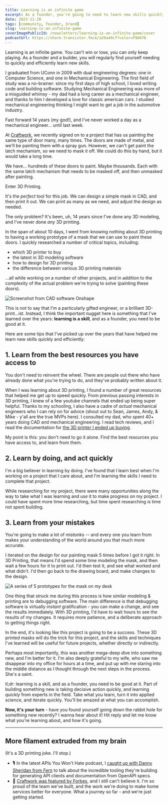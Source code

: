 ```yaml
---
title: Learning is an infinite game
excerpt: As a founder, you're going to need to learn new skills quickly and efficiently. Keeping your skill for learning sharp is a critical skill, and should can be practiced like any other skill.
date: 2023-11-28
tags: [community, founder, brand]
slug: learning-is-an-infinite-game
coverImagePublicId: /newsletters/learning-is-an-infinite-game/cover
podcastUrl: https://share.transistor.fm/e/a29a49cf?color=F90476
---
```


Learning is an infinite game. You can't win or lose, you can only keep playing. As a founder and a builder, you will regularly find yourself needing to quickly and efficiently learn new skills.

I graduated from UConn in 2009 with dual engineering degrees: one in Computer Science, and one in Mechanical Engineering. The first field of study was a no-brainer: since my first days of high school, I loved writing code and building software. Studying Mechanical Engineering was more of a misguided whimsy - my dad had a long career as a mechanical engineer, and thanks to him I developed a love for classic american cars. I studied mechanical engineering thinking I might want to get a job in the automotive industry.

Fast forward 14 years (my god!), and I've never worked a day as a mechanical engineer... until last week.

At [Craftwork](https://craftwork.com), we recently signed on to a project that has us painting the same type of door many, many times. The doors are made of metal, and we'll be painting them with a spray gun. However, we can't get paint the latch mechanism, so we need to mask it off. We could do this by hand, but it would take a long time.

We have... hundreds of these doors to paint. Maybe thousands. Each with the same latch mechanism that needs to be masked off, and then unmasked after painting.

Enter 3D Printing.

It's the _perfect_ tool for this job. We can design a simple mask in CAD, and then print it out. We can print as many as we need, and adjust the design as needed.

The only problem? It's been, uh, 14 years since I've done any 3D modeling, and I've never done _any_ 3D printing.

In the span of about 10 days, I went from knowing nothing about 3D printing to having a working prototype of a mask that we can use to paint these doors. I quickly researched a number of critical topics, including:

- which 3D printer to buy
- the latest in 3D modeling software
- how to design for 3D printing
- the difference between various 3D printing materials

...all while working on a number of other projects, and in addition to the complexity of the actual problem we're trying to solve (painting these doors).

<Image
  publicId="newsletters/learning-is-an-infinite-game/onshape"
  alt="Screenshot from CAD software Onshape"
  caption="I used a tool called OnShape to design the mask. It's a fully browser-based tool. Insane!"
/>

This is not to say that I'm a particularly gifted engineer, or a brilliant 3D-print...ist. Instead, I think the important nugget here is something that I've learned over the years: **learning is a skill**, and as a founder, you need to be good at it.

Here are some tips that I've picked up over the years that have helped me learn new skills quickly and efficiently:

## 1. Learn from the best resources you have access to

You don't need to reinvent the wheel. There are people out there who have already done what you're trying to do, and they've probably written about it.

When I was learning about 3D printing, I found a number of great resources that helped me get up to speed quickly. From previous passing interests in 3D printing, I knew of a few youtube channels that ended up being super helpful. Thanks to my schooling, I also have a cadre of _actual_ mechanical engineers who I can rely on for advice (shout out to Sean, James, Andy, & Mike - y'all are the true MVPs here). I consulted my dad, who spent 40+ years doing CAD and mechanical engineering. I read tech reviews, and I read the documentation for [the 3D printer I ended up buying](https://us.store.bambulab.com/products/x1-carbon-combo).

My point is this: you don't need to go it alone. Find the best resources you have access to, and learn from them.

## 2. Learn by doing, and act quickly

I'm a big believer in learning by doing. I've found that I learn best when I'm working on a project that I care about, and I'm learning the skills I need to complete that project.

While researching for my project, there were many opportunities along the way to take what I was learning and _use_ it to make progress on my project. I could have spent more time researching, but time spent researching is time not spent building.

## 3. Learn from your mistakes

You're going to make a lot of mistonks -- and every one you learn from makes your understanding of the world around you that much more accurate.

I iterated on the design for our painting mask 5 times before I got it right. In 3D Printing, that means I'd spend some time modeling the mask, and then wait a few hours for it to print out. I'd then test it, and see what worked and what didn't. I'd then go back to the drawing board, and make changes to the design.

<Image
  publicId="newsletters/learning-is-an-infinite-game/prototypes"
  alt="A series of 5 prototypes for the mask on my desk"
  caption="I iterated on the design for our painting mask 5 times before I got it right."
/>

One thing that struck me during this process is how similar modeling & printing are to debugging software. The main difference is that debugging software is virtually _instant_ gratification - you can make a change, and see the results immediately. With 3D printing, I'd have to wait hours to see the results of my changes. It requires more patience, and a deliberate approach to getting things right.

In the end, it's looking like this project is going to be a success. These 3D printed masks will do the trick for this project, and the skills and techniques I've learned will be useful for future projects, whether directly or indirectly.

Perhaps most importantly, this was another mega-deep dive into something new, and I'm better for it. I'm also deeply grateful to my wife, who saw me disappear into my office for hours at a time, and put up with me staring into the middle distance as I thought through the next steps in the process. She's a saint.

tl;dr: learning is a skill, and as a founder, you need to be good at it. Part of building something new is taking decisive action quickly, and learning _quickly_ from experts in the field. Take what you learn, turn it into applied science, and iterate quickly. You'll be amazed at what you can accomplish.

**Now, it's your turn** - have you found yourself going down the rabbit hole for something new recently? I wanna hear about it! Hit reply and let me know what you're learning about, and how it's going.

---

## More filament extruded from my brain

(It's a 3D printing joke. I'll stop.)

- 🎙️ In the latest APIs You Won't Hate podcast, I [caught up with Danny Sheridan from Fern](https://apisyouwonthate.com/podcast/catching-up-with-danny-sheridan-from-fern/) to talk about the incredible tooling they're building for generating API clients and documentation from OpenAPI specs.
- 📰 [Craftwork was featured by Forbes](https://www.forbes.com/sites/brucerogers/2023/11/17/craftwork-out-to-modernize-home-services-market-scores-6-million-seed-round/), and I still can't believe it. I'm so proud of the team we've built, and the work we're doing to make home services better for everyone. What a journey so far - and we're just getting started.


